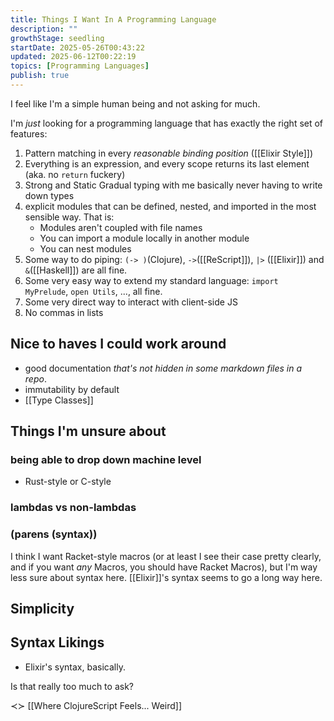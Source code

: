 ```yaml
---
title: Things I Want In A Programming Language
description: ""
growthStage: seedling
startDate: 2025-05-26T00:43:22
updated: 2025-06-12T00:22:19
topics: [Programming Languages]
publish: true
---
```


I feel like I'm a simple human being and not asking for much.

I'm _just_ looking for a programming language that has exactly the right set of features:

1. Pattern matching in every _reasonable binding position_ ([[Elixir Style]])
2. Everything is an expression, and every scope returns its last element (aka. no `return` fuckery)
3. Strong and Static Gradual typing with me basically never having to write down types
4. explicit modules that can be defined, nested, and imported in the most sensible way. That is:
   - Modules aren't coupled with file names
   - You can import a module locally in another module
   - You can nest modules
5. Some way to do piping: `(-> )`(<Il href="programming-languages/clojure">Clojure</Il>), `->`([[ReScript]]), `|>` ([[Elixir]]) and `&`([[Haskell]]) are all fine.
6. Some very easy way to extend my standard language: `import MyPrelude`, `open Utils`, ..., all fine.
7. Some very direct way to interact with client-side JS
8. No commas in lists

<Draft>

## Nice to haves I could work around

- good documentation _that's not hidden in some markdown files in a repo_.
- immutability by default
- [[Type Classes]]

## Things I'm unsure about

### being able to drop down machine level

- Rust-style or C-style

### lambdas vs non-lambdas

### (parens (syntax))
I think I want Racket-style macros (or at least I see their case pretty clearly, and if you want _any_ Macros, you should have Racket Macros), but I'm way less sure about syntax here.
[[Elixir]]'s syntax seems to go a long way here.


## Simplicity

## Syntax Likings

- Elixir's syntax, basically.

Is that really too much to ask?


≺≻ [[Where ClojureScript Feels... Weird]]

</Draft>
